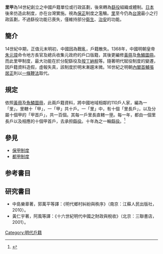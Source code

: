 {{noteTA
|1=zh-hans:徭役; zh-hant:繇役;
}}
'''里甲'''為14世紀創立之中國戶籍單位或行政區劃，後來轉為[[徭役|繇役]]組織或體制。[[日本|日本]]後來仿造此制度，亦在台灣實施。視為[[保正|保正]]制度之濫觴。[[里|里]]至今仍為[[台灣|台灣]]最小之行政區劃，不過繇役功能已喪失，僅維持部分[[公共卫生|衛生]]、[[公共安全|治安]]的功能。

==簡介==
14世紀中期，正值元末明初，中國因為戰亂，戶籍散失。1368年，中國明朝皇帝[[朱元璋|朱元璋]]命令地方長官及總兵收集元政府的戶口版籍，其後更編修[[黃冊|黃冊]]及[[魚鱗圖冊|魚鱗圖冊]]。而此里甲制度，最大功能在於分配繇役及[[丁税|按丁納稅]]等。隨著明代賦役制度的變遷，因戶籍資料造假，虛報失真，該制度於明末漸趨末微。16世紀之明朝[[內閣首輔|內閣首輔]][[張居正|張居正]]則以[[一條鞭法|一條鞭法]]取代。

==規定==
依照[[黃冊|黃冊]]及[[魚鱗圖冊|魚鱗圖冊]]，此兩戶籍資料，將中國地域相鄰的110戶人家，編為一「里」，里轄十「甲」，一「甲」共十戶。一「里」中，有十個「里長戶」，以及分屬十個甲的「甲首戶」，共一百個。其每一戶里長直轄一[[里甲|甲]]。每一年，都由一個里長戶以及相應的十個甲首戶，去承担[[徭役|繇役]]。十年為之一輪[[徭役|繇役]]。<ref>{{cite journal zh|url=http://ming.his.ncnu.edu.tw/ming/MSC/Vol_14/05Lee.pdf|journal=明代研究|issue=第十四期|date=2010年6月|title=論明初里甲的輪役方式|author=李新峰|language=zh-tw|format=PDF}}{{dead link|date=2018年4月 |bot=InternetArchiveBot |fix-attempted=yes }}</ref>

==參見==
* [[保甲制度|保甲制度]]
* [[都甲制度|都甲制度]]

==参考書目==
{{reflist}}
==研究書目==
*中島樂章著，郭萬平等譯：《明代鄉村糾紛與秩序》（南京：江蘇人民出版社，2010）。
*黃仁宇著，阿風等譯：《十六世紀明代中國之財政與稅收》（北京：三聯書店，2001）。

[[Category:明代戶籍|Category:明代戶籍]]